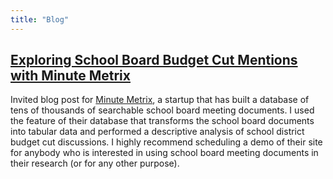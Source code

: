 ```yaml
---
title: "Blog"
---
```


## [Exploring School Board Budget Cut Mentions with Minute Metrix](https://www.minutemetrix.com/blog/exploring-school-board-budget-cut-mentions-with-minute-metrix){target="_blank"}

Invited blog post for [Minute Metrix](https://www.minutemetrix.com){target="_blank"}, a startup that has built a database of tens of thousands of searchable school board meeting documents. I used the feature of their database that transforms the school board documents into tabular data and performed a descriptive analysis of school district budget cut discussions. I highly recommend scheduling a demo of their site for anybody who is interested in using school board meeting documents in their research (or for any other purpose).